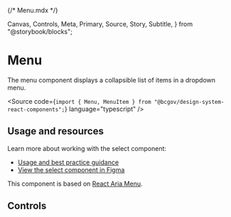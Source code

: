{/* Menu.mdx */}

  Canvas,
  Controls,
  Meta,
  Primary,
  Source,
  Story,
  Subtitle,
} from "@storybook/blocks";


<Meta of={MenuStories} />

# Menu

<Subtitle>
  The menu component displays a collapsible list of items in a dropdown menu.
</Subtitle>

<Source
  code={`import { Menu, MenuItem } from "@bcgov/design-system-react-components";`}
  language="typescript"
/>

## Usage and resources

Learn more about working with the select component:

- [Usage and best practice guidance](https://www2.gov.bc.ca/gov/content?id=94129932F3384565A638034B69E0C943)
- [View the select component in Figma](https://www2.gov.bc.ca/gov/content?id=8E36BE1D10E04A17B0CD4D913FA7AC43#designers)

This component is based on [React Aria Menu](https://react-spectrum.adobe.com/react-aria/Menu.html).

## Controls

<Primary of={MenuStories} />
<Controls of={MenuStories.MenuTemplate} />
